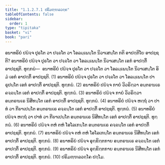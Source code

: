 ```yaml
---
title: "1.1.2.7.1 ປຣິມຓ຺ຑລວຄ຺ຄ"
tableOfContents: false
sidebar:
  order: 1
type: "tipitaka"
basket: "vi"
book: "pari"
---
```



<DynamicBreadcrumb />

<Division number="175" book="pari">

<Paragraph number="491" book="pari">
ອນາທຣິຍໍ ປຏິຈ຺ຈ ປຸຣໂຕ ວາ ປຈ຺ຉໂຕ ວາ ໂອລມ຺ເພນ຺ໂຕ ນິວາເສນ຺ໂຕ ກຕິ ອາປຕ຺ຕິໂຍ ອາປຊ຺ຊຕິ? ອນາທຣິຍໍ ປຏິຈ຺ຈ ປຸຣໂຕ ວາ ປຈ຺ຉໂຕ ວາ ໂອລມ຺ເພນ຺ໂຕ ນິວາເສນ຺ໂຕ ເອກໍ ອາປຕ຺ຕິໍ ອາປຊ຺ຊຕິ. ທຸກ຺ກຏໍ—  ອນາທຣິຍໍ ປຏິຈ຺ຈ ປຸຣໂຕ ວາ ປຈ຺ຉໂຕ ວາ ໂອລມ຺ເພນ຺ໂຕ ນິວາເສນ຺ໂຕ ອິມໍ ເອກໍ ອາປຕ຺ຕິໍ ອາປຊ຺ຊຕິ. (1)
</Paragraph>

<Paragraph number="492" book="pari">
ອນາທຣິຍໍ ປຏິຈ຺ຈ ປຸຣໂຕ ວາ ປຈ຺ຉໂຕ ວາ ໂອລມ຺ເພນ຺ໂຕ ປາຣຸປນ຺ໂຕ ເອກໍ ອາປຕ຺ຕິໍ ອາປຊ຺ຊຕິ. ທຸກ຺ກຏໍ. (2)
</Paragraph>

<Paragraph number="493" book="pari">
ອນາທຣິຍໍ ປຏິຈ຺ຈ ກາຍໍ ວິວຣິຕ຺ວາ ອນ຺ຕຣຆເຣ ຄຈ຺ຉນ຺ໂຕ ເອກໍ ອາປຕ຺ຕິໍ ອາປຊ຺ຊຕິ. ທຸກ຺ກຏໍ. (3)
</Paragraph>

<Paragraph number="494" book="pari">
ອນາທຣິຍໍ ປຏິຈ຺ຈ ກາຍໍ ວິວຣິຕ຺ວາ ອນ຺ຕຣຆເຣ ນິສີທນ຺ໂຕ ເອກໍ ອາປຕ຺ຕິໍ ອາປຊ຺ຊຕິ. ທຸກ຺ກຏໍ. (4)
</Paragraph>

<Paragraph number="495" book="pari">
ອນາທຣິຍໍ ປຏິຈ຺ຈ ຫຕ຺ຖໍ ວາ ປາທໍ ວາ ກີຬາເປນ຺ໂຕ ອນ຺ຕຣຆເຣ ຄຈ຺ຉນ຺ໂຕ ເອກໍ ອາປຕ຺ຕິໍ ອາປຊ຺ຊຕິ. ທຸກ຺ກຏໍ. (5)
</Paragraph>

<Paragraph number="496" book="pari">
ອນາທຣິຍໍ ປຏິຈ຺ຈ ຫຕ຺ຖໍ ວາ ປາທໍ ວາ ກີຬາເປນ຺ໂຕ ອນ຺ຕຣຆເຣ ນິສີທນ຺ໂຕ ເອກໍ ອາປຕ຺ຕິໍ ອາປຊ຺ຊຕິ. ທຸກ຺ກຏໍ. (6)
</Paragraph>

<Paragraph number="497" book="pari">
ອນາທຣິຍໍ ປຏິຈ຺ຈ ຕຫໍ ຕຫໍ ໂອໂລເກນ຺ໂຕ ອນ຺ຕຣຆເຣ ຄຈ຺ຉນ຺ໂຕ ເອກໍ ອາປຕ຺ຕິໍ ອາປຊ຺ຊຕິ. ທຸກ຺ກຏໍ. (7)
</Paragraph>

<Paragraph number="498" book="pari">
ອນາທຣິຍໍ ປຏິຈ຺ຈ ຕຫໍ ຕຫໍ ໂອໂລເກນ຺ໂຕ ອນ຺ຕຣຆເຣ ນິສີທນ຺ໂຕ ເອກໍ ອາປຕ຺ຕິໍ ອາປຊ຺ຊຕິ. ທຸກ຺ກຏໍ. (8)
</Paragraph>

<Paragraph number="499" book="pari">
ອນາທຣິຍໍ ປຏິຈ຺ຈ ອຸກ຺ຂິຕ຺ຕກາຍ ອນ຺ຕຣຆເຣ ຄຈ຺ຉນ຺ໂຕ ເອກໍ ອາປຕ຺ຕິໍ ອາປຊ຺ຊຕິ. ທຸກ຺ກຏໍ. (9)
</Paragraph>

<Paragraph number="500" book="pari">
ອນາທຣິຍໍ ປຏິຈ຺ຈ ອຸກ຺ຂິຕ຺ຕກາຍ ອນ຺ຕຣຆເຣ ນິສີທນ຺ໂຕ ເອກໍ ອາປຕ຺ຕິໍ ອາປຊ຺ຊຕິ. ທຸກ຺ກຏໍ. (10)

</Paragraph>
</Division>

<Paragraph number="501" type="center" book="pari">
ປຣິມຓ຺ຑລວຄ຺ໂຄ ປຐໂມ.
</Paragraph>